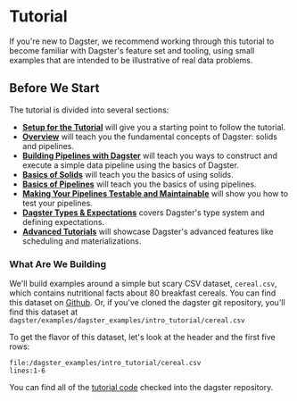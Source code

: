 
<DynamicMetaTags
  title="Tutorial | Dagster"
  description="Dagster is a system for building modern data applications."
/>


# Tutorial

If you're new to Dagster, we recommend working through this tutorial to become
familiar with Dagster's feature set and tooling, using small examples that are
intended to be illustrative of real data problems.

## Before We Start

The tutorial is divided into several sections:

- [**Setup for the Tutorial**](/docs/tutorial/setup) will give you a starting point to follow the
  tutorial.
- [**Overview**](/docs/tutorial/overview) will teach you the fundamental concepts of Dagster: solids
  and pipelines.
- [**Building Pipelines with Dagster**](/docs/tutorial/execute) will teach you ways to construct and execute a
  simple data pipeline using the basics of Dagster.
- [**Basics of Solids**](/docs/tutorial/basics_solids) will teach you the basics of using solids.
- [**Basics of Pipelines**](/docs/tutorial/basics_solids) will teach you the basics of using
  pipelines.
- [**Making Your Pipelines Testable and Maintainable**](/docs/tutorial/testable) will show you how
  to test your pipelines.
- [**Dagster Types & Expectations**](/docs/tutorial/types) covers Dagster's type system and
  defining expectations.
- [**Advanced Tutorials**](/docs/tutorial/advanced) will showcase Dagster's advanced features like
  scheduling and materializations.

### What Are We Building

We'll build examples around a simple but scary CSV dataset, `cereal.csv`, which contains nutritional
facts about 80 breakfast cereals. You can find this dataset on
[Github](https://raw.githubusercontent.com/dagster-io/dagster/master/examples/dagster_examples/intro_tutorial/cereal.csv).
Or, if you've cloned the dagster git repository, you'll find this dataset at
`dagster/examples/dagster_examples/intro_tutorial/cereal.csv`

To get the flavor of this dataset, let's look at the header and the first five
rows:

```CSV literalinclude caption=cereal.csv
file:/dagster_examples/intro_tutorial/cereal.csv
lines:1-6
```

You can find all of the [tutorial code](https://github.com/dagster-io/dagster/tree/master/examples/dagster_examples/intro_tutorial)
checked into the dagster repository.
